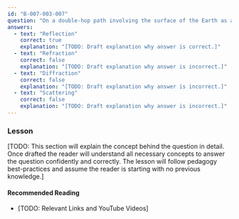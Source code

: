 ```yaml
---
id: "B-007-003-007"
question: "On a double-hop path involving the surface of the Earth as a middle point, what phenomenon returns the radio wave to the ionosphere?"
answers:
  - text: "Reflection"
    correct: true
    explanation: "[TODO: Draft explanation why answer is correct.]"
  - text: "Refraction"
    correct: false
    explanation: "[TODO: Draft explanation why answer is incorrect.]"
  - text: "Diffraction"
    correct: false
    explanation: "[TODO: Draft explanation why answer is incorrect.]"
  - text: "Scattering"
    correct: false
    explanation: "[TODO: Draft explanation why answer is incorrect.]"
---
```


### Lesson

[TODO: This section will explain the concept behind the question in detail. Once drafted the reader will understand all necessary concepts to answer the question confidently and correctly. The lesson will follow pedagogy best-practices and assume the reader is starting with no previous knowledge.]

#### Recommended Reading

- [TODO: Relevant Links and YouTube Videos]
